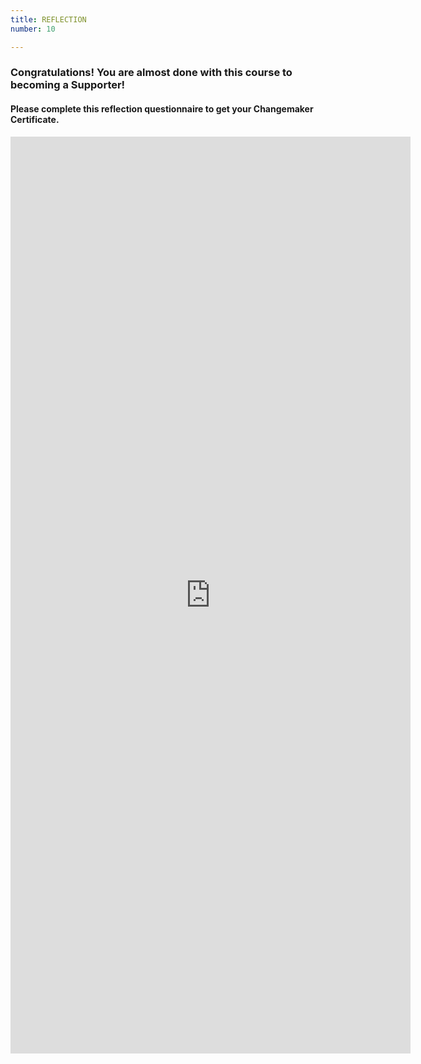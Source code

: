 ```yaml
---
title: REFLECTION
number: 10

---
```


### Congratulations! You are almost done with this course to becoming a Supporter!

####  Please complete this reflection questionnaire to get your Changemaker Certificate.

<iframe src="https://docs.google.com/forms/d/e/1FAIpQLSdzMnCU-eeU4mRmQvJLVAwigtkh256jC9ppi2Ep7ub2NRwcOg/viewform?embedded=true" width="640" height="1467" frameborder="0" marginheight="0" marginwidth="0">Loading…</iframe>
